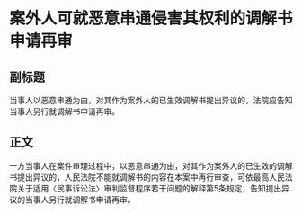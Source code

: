 # 案外人可就恶意串通侵害其权利的调解书申请再审
## 副标题
当事人以恶意串通为由，对其作为案外人的已生效调解书提出异议的，法院应告知当事人另行就调解书申请再审。
## 正文
一方当事人在案件审理过程中，以恶意串通为由，对其作为案外人的已生效的调解书提出异议的，人民法院不能就调解书的内容在本案中再行审查，可依最高人民法院关于适用〈民事诉讼法〉审判监督程序若干问题的解释第5条规定，告知提出异议的当事人另行就调解书申请再审。